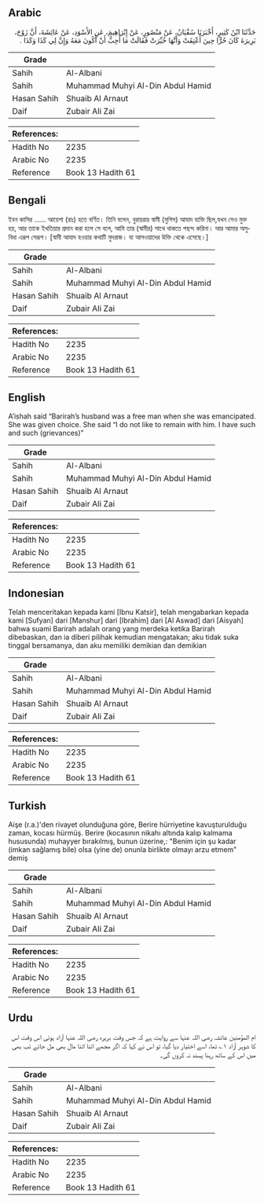 ## Arabic


<div dir="rtl" lang="ar" style={{fontSize:'larger',backgroundColor:'#f8f9fa',padding:20}}>
حَدَّثَنَا ابْنُ كَثِيرٍ، أَخْبَرَنَا سُفْيَانُ، عَنْ مَنْصُورٍ، عَنْ إِبْرَاهِيمَ، عَنِ الأَسْوَدِ، عَنْ عَائِشَةَ، أَنَّ زَوْجَ، بَرِيرَةَ كَانَ حُرًّا حِينَ أُعْتِقَتْ وَأَنَّهَا خُيِّرَتْ فَقَالَتْ مَا أُحِبُّ أَنْ أَكُونَ مَعَهُ وَإِنَّ لِي كَذَا وَكَذَا ‏.‏
</div>
<div style={{backgroundColor:'#f8f9fa',padding:20, marginBottom: 10}}><table> <thead> <tr> <th>Grade</th> <th></th> </tr> </thead> <tbody> <tr><td>Sahih</td><td>Al-Albani</td></tr><tr><td>Sahih</td><td>Muhammad Muhyi Al-Din Abdul Hamid</td></tr><tr><td>Hasan Sahih</td><td>Shuaib Al Arnaut</td></tr><tr><td>Daif</td><td>Zubair Ali Zai</td></tr></tbody></table><table> <thead> <tr> <th>References:</th> <th></th> </tr> </thead> <tbody><tr><td>Hadith No</td><td>2235</td></tr><tr><td>Arabic No</td><td>2235</td></tr><tr><td>Reference</td><td>Book 13 Hadith 61</td></tr></tbody></table></div>

## Bengali


<div dir="ltr" lang="bn" style={{fontSize:'larger',backgroundColor:'#f8f9fa',padding:20}}>
ইবন কাসির ...... আয়েশা (রাঃ) হতে বর্ণিত। তিনি বলেন, বুরায়রার স্বামী (মুগিস) আযাদ ব্যক্তি ছিল,যখন সেও মুক্ত হয়, আর তাকে ইখতিয়ার প্রদান করা হলে সে বলে, আমি তার (স্বামীর) সাথে থাকতে পছন্দ করিনা। আর আমার অসুবিধা এরূপ সেরূপ। [স্বামী আযাদ হওয়ার কথাটি মুদরাজ। যা আসওয়াদের উক্তি থেকে এসেছে।]
</div>
<div style={{backgroundColor:'#f8f9fa',padding:20, marginBottom: 10}}><table> <thead> <tr> <th>Grade</th> <th></th> </tr> </thead> <tbody> <tr><td>Sahih</td><td>Al-Albani</td></tr><tr><td>Sahih</td><td>Muhammad Muhyi Al-Din Abdul Hamid</td></tr><tr><td>Hasan Sahih</td><td>Shuaib Al Arnaut</td></tr><tr><td>Daif</td><td>Zubair Ali Zai</td></tr></tbody></table><table> <thead> <tr> <th>References:</th> <th></th> </tr> </thead> <tbody><tr><td>Hadith No</td><td>2235</td></tr><tr><td>Arabic No</td><td>2235</td></tr><tr><td>Reference</td><td>Book 13 Hadith 61</td></tr></tbody></table></div>

## English


<div dir="ltr" lang="en" style={{fontSize:'larger',backgroundColor:'#f8f9fa',padding:20}}>
A’ishah said “Barirah’s husband was a free man when she was emancipated. She was given choice. She said “I do not like to remain with him. I have such and such (grievances)”
</div>
<div style={{backgroundColor:'#f8f9fa',padding:20, marginBottom: 10}}><table> <thead> <tr> <th>Grade</th> <th></th> </tr> </thead> <tbody> <tr><td>Sahih</td><td>Al-Albani</td></tr><tr><td>Sahih</td><td>Muhammad Muhyi Al-Din Abdul Hamid</td></tr><tr><td>Hasan Sahih</td><td>Shuaib Al Arnaut</td></tr><tr><td>Daif</td><td>Zubair Ali Zai</td></tr></tbody></table><table> <thead> <tr> <th>References:</th> <th></th> </tr> </thead> <tbody><tr><td>Hadith No</td><td>2235</td></tr><tr><td>Arabic No</td><td>2235</td></tr><tr><td>Reference</td><td>Book 13 Hadith 61</td></tr></tbody></table></div>

## Indonesian


<div dir="ltr" lang="id" style={{fontSize:'larger',backgroundColor:'#f8f9fa',padding:20}}>
Telah menceritakan kepada kami [Ibnu Katsir], telah mengabarkan kepada kami [Sufyan] dari [Manshur] dari [Ibrahim] dari [Al Aswad] dari [Aisyah] bahwa suami Barirah adalah orang yang merdeka ketika Barirah dibebaskan, dan ia diberi pilihak kemudian mengatakan; aku tidak suka tinggal bersamanya, dan aku memiliki demikian dan demikian
</div>
<div style={{backgroundColor:'#f8f9fa',padding:20, marginBottom: 10}}><table> <thead> <tr> <th>Grade</th> <th></th> </tr> </thead> <tbody> <tr><td>Sahih</td><td>Al-Albani</td></tr><tr><td>Sahih</td><td>Muhammad Muhyi Al-Din Abdul Hamid</td></tr><tr><td>Hasan Sahih</td><td>Shuaib Al Arnaut</td></tr><tr><td>Daif</td><td>Zubair Ali Zai</td></tr></tbody></table><table> <thead> <tr> <th>References:</th> <th></th> </tr> </thead> <tbody><tr><td>Hadith No</td><td>2235</td></tr><tr><td>Arabic No</td><td>2235</td></tr><tr><td>Reference</td><td>Book 13 Hadith 61</td></tr></tbody></table></div>

## Turkish


<div dir="ltr" lang="tr" style={{fontSize:'larger',backgroundColor:'#f8f9fa',padding:20}}>
Aişe (r.a.)'den rivayet olunduğuna göre, Berire hürriyetine kavuşturulduğu zaman, kocası hürmüş. Berire (kocasının nikahı altında kalıp kalmama hususunda) muhayyer bırakılmış, bunun üzerine,: "Benim için şu kadar (imkan sağlamış bile) olsa (yine de) onunla birlikte olmayı arzu etmem" demiş
</div>
<div style={{backgroundColor:'#f8f9fa',padding:20, marginBottom: 10}}><table> <thead> <tr> <th>Grade</th> <th></th> </tr> </thead> <tbody> <tr><td>Sahih</td><td>Al-Albani</td></tr><tr><td>Sahih</td><td>Muhammad Muhyi Al-Din Abdul Hamid</td></tr><tr><td>Hasan Sahih</td><td>Shuaib Al Arnaut</td></tr><tr><td>Daif</td><td>Zubair Ali Zai</td></tr></tbody></table><table> <thead> <tr> <th>References:</th> <th></th> </tr> </thead> <tbody><tr><td>Hadith No</td><td>2235</td></tr><tr><td>Arabic No</td><td>2235</td></tr><tr><td>Reference</td><td>Book 13 Hadith 61</td></tr></tbody></table></div>

## Urdu


<div dir="rtl" lang="ur" style={{fontSize:'larger',backgroundColor:'#f8f9fa',padding:20}}>
ام المؤمنین عائشہ رضی اللہ عنہا سے روایت ہے کہ جس وقت بریرہ رضی اللہ عنہا آزاد ہوئی اس وقت اس کا شوہر آزاد ۱؎ تھا، اسے اختیار دیا گیا، تو اس نے کہا کہ اگر مجھے اتنا اتنا مال بھی مل جائے تب بھی میں اس کے ساتھ رہنا پسند نہ کروں گی۔
</div>
<div style={{backgroundColor:'#f8f9fa',padding:20, marginBottom: 10}}><table> <thead> <tr> <th>Grade</th> <th></th> </tr> </thead> <tbody> <tr><td>Sahih</td><td>Al-Albani</td></tr><tr><td>Sahih</td><td>Muhammad Muhyi Al-Din Abdul Hamid</td></tr><tr><td>Hasan Sahih</td><td>Shuaib Al Arnaut</td></tr><tr><td>Daif</td><td>Zubair Ali Zai</td></tr></tbody></table><table> <thead> <tr> <th>References:</th> <th></th> </tr> </thead> <tbody><tr><td>Hadith No</td><td>2235</td></tr><tr><td>Arabic No</td><td>2235</td></tr><tr><td>Reference</td><td>Book 13 Hadith 61</td></tr></tbody></table></div>